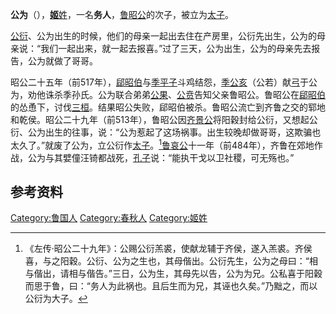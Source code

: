 {{Infobox 先秦人物
|image       = 
|姓= [[姬姓|姬]]
|name        = 
|shi        = 
|zi          = 
|hao         = 
|官位= [[鲁国|鲁国]]太子
|nickname    = 
|nickzi      = 
|posthumous  = 
|国家= [[鲁国|鲁国]]
|名称= 公为
|hometown    = 
|birth       = 
|逝世日期= 前484年
|honor       = 
|honor2      = 
|spouse       = 
|父= 鲁昭公}}
'''公为'''（{{bd|？||前484年||}}），[[姬姓|'''姬'''姓]]，一名'''务人'''，[[鲁昭公|鲁昭公]]的次子，被立为[[太子|太子]]。

[[公衍|公衍]]、公为出生的时候，他们的母亲一起出去住在产房里，公衍先出生，公为的母亲说：“我们一起出来，就一起去报喜。”过了三天，公为出生，公为的母亲先去报告，公为就做了哥哥。

昭公二十五年（前517年），[[郈昭伯|郈昭伯]]与[[季平子|季平子]]斗鸡结怨，[[季公亥|季公亥]]（公若）献[[弓|弓]]于公为，劝他诛杀季孙氏。公为联合弟弟[[公果|公果]]、[[公贲|公贲]]告知父亲鲁昭公。鲁昭公在[[郈昭伯|郈昭伯]]的怂恿下，讨伐[[三桓|三桓]]。结果昭公失败，郈昭伯被杀。鲁昭公流亡到齐鲁之交的郓地和乾侯。昭公二十九年（前513年），鲁昭公因[[齐景公|齐景公]]将阳穀封给公衍，又想起公衍、公为出生的往事，说：“公为惹起了这场祸事。出生较晚却做哥哥，这欺骗也太久了。”就废了公为，立公衍作[[太子|太子]]。<ref>《左传·昭公二十九年》：公赐公衍羔裘，使献龙辅于齐侯，遂入羔裘。齐侯喜，与之阳穀。公衍、公为之生也，其母偕出。公衍先生，公为之母曰：“相与偕出，请相与偕告。”三日，公为生，其母先以告，公为为兄。公私喜于阳穀而思于鲁，曰：“务人为此祸也。且后生而为兄，其诬也久矣。”乃黜之，而以公衍为大子。</ref>[[鲁哀公|鲁哀公]]十一年（前484年），齐鲁在郊地作战，公为与其嬖僮汪锜都战死，[[孔子|孔子]]说：“能执干戈以卫社稷，可无殇也。”

==参考资料==
{{reflist}}
[[Category:鲁国人|Category:鲁国人]]
[[Category:春秋人|Category:春秋人]]
[[Category:姬姓|Category:姬姓]]